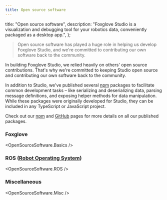 ```yaml
---
title: Open source software
---
```



  title: "Open source software",
  description:
    "Foxglove Studio is a visualization and debugging tool for your robotics data, conveniently packaged as a desktop app.",
};

> Open source software has played a huge role in helping us develop Foxglove Studio, and we're committed to contributing our own software back to the community.

In building Foxglove Studio, we relied heavily on others&apos; open source contributions. That&apos;s why we&apos;re committed to keeping Studio open source and contributing our
own software back to the community.

In addition to Studio, we&apos;ve published several [npm](https://www.npmjs.com) packages to facilitate common development tasks &ndash; like serializing and deserializing data,
parsing message definitions, and exposing helper methods for data manipulation. While these packages were originally developed for Studio, they can be included in any TypeScript or JavaScript project.

Check out our [npm](https://www.npmjs.com/org/foxglove) and [GitHub](https://github.com/foxglove) pages for more details on all our published packages.

### Foxglove

<OpenSourceSoftware.Basics />

### ROS ([Robot Operating System](https://www.ros.org/))

<OpenSourceSoftware.ROS />

### Miscellaneous

<OpenSourceSoftware.Misc />
